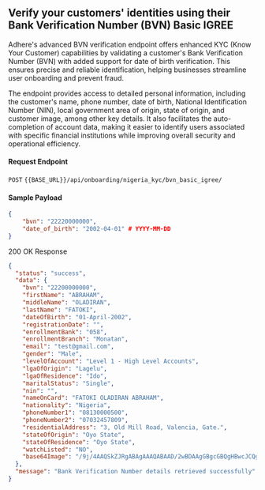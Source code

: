 ## Verify your customers' identities using their Bank Verification Number (BVN) Basic IGREE

Adhere's advanced BVN verification endpoint offers enhanced KYC (Know Your Customer) capabilities by validating a customer's Bank Verification Number (BVN) with added support for date of birth verification. This ensures precise and reliable identification, helping businesses streamline user onboarding and prevent fraud.

The endpoint provides access to detailed personal information, including the customer's name, phone number, date of birth, National Identification Number (NIN), local government area of origin, state of origin, and customer image, among other key details. It also facilitates the auto-completion of account data, making it easier to identify users associated with specific financial institutions while improving overall security and operational efficiency.


#### Request Endpoint

`POST` `{{BASE_URL}}/api/onboarding/nigeria_kyc/bvn_basic_igree/` 


#### Sample Payload

```json
{
    "bvn": "22220000000", 
    "date_of_birth": "2002-04-01" # YYYY-MM-DD
}
```

200 OK Response

``` json
{
  "status": "success",
  "data": {
    "bvn": "22200000000",
    "firstName": "ABRAHAM",
    "middleName": "OLADIRAN",
    "lastName": "FATOKI",
    "dateOfBirth": "01-April-2002",
    "registrationDate": "",
    "enrollmentBank": "058",
    "enrollmentBranch": "Monatan",
    "email": "test@gmail.com",
    "gender": "Male",
    "levelOfAccount": "Level 1 - High Level Accounts",
    "lgaOfOrigin": "Lagelu",
    "lgaOfResidence": "Ido",
    "maritalStatus": "Single",
    "nin": "",
    "nameOnCard": "FATOKI OLADIRAN ABRAHAM",
    "nationality": "Nigeria",
    "phoneNumber1": "08130000500",
    "phoneNumber2": "07032457809",
    "residentialAddress": "3, Old Mill Road, Valencia, Gate.",
    "stateOfOrigin": "Oyo State",
    "stateOfResidence": "Oyo State",
    "watchListed": "NO",
    "base64Image": "/9j/4AAQSkZJRgABAgAAAQABAAD/2wBDAAgGBgcGBQgHBwcJCQgKDBQNDAsLDBkSEw8UHRofHh0aHBwgJC4nICIsIxwcKDcpLDAxNDQ0H"  # base-64
  },
  "message": "Bank Verification Number details retrieved successfully"
}
```
